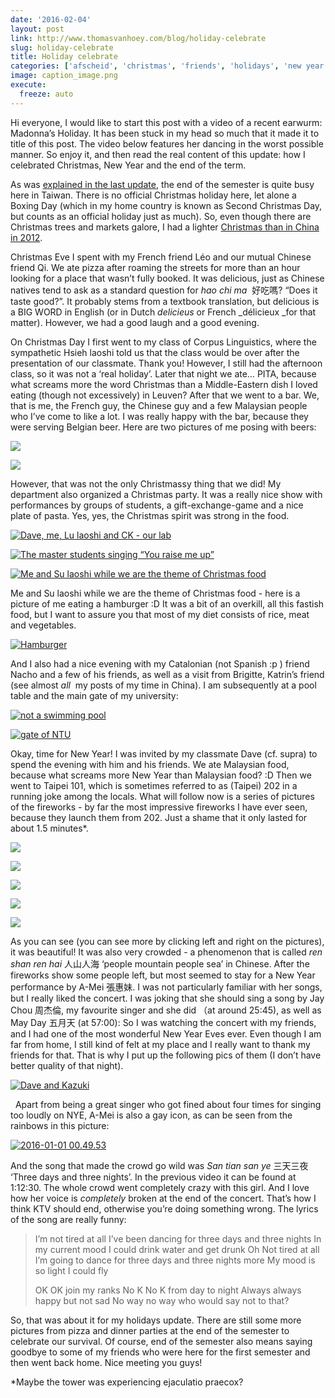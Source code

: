 ```yaml
---
date: '2016-02-04'
layout: post
link: http://www.thomasvanhoey.com/blog/holiday-celebrate
slug: holiday-celebrate
title: Holiday celebrate
categories: ['afscheid', 'christmas', 'friends', 'holidays', 'new year', 'nieuwjaar', 'NTU', 'Taipei']
image: caption_image.png
execute:
  freeze: auto
---
```


Hi everyone, I would like to start this post with a video of a recent earwurm: Madonna's Holiday. It has been stuck in my head so much that it made it to title of this post. The video below features her dancing in the worst possible manner. So enjoy it, and then read the real content of this update: how I celebrated Christmas, New Year and the end of the term.



As was [explained in the last update](http://www.thomasvanhoey.com/post/scholarships), the end of the semester is quite busy here in Taiwan. There is no official Christmas holiday here, let alone a Boxing Day (which in my home country is known as Second Christmas Day, but counts as an official holiday just as much). So, even though there are Christmas trees and markets galore, I had a lighter [Christmas than in China in 2012](http://www.thomasvanhoey.com/suzhou/de-periode-van-de-jaarwisseling-kerstmis-en-nieuwjaar).

Christmas Eve I spent with my French friend Léo and our mutual Chinese friend Qi. We ate pizza after roaming the streets for more than an hour looking for a place that wasn't fully booked. It was delicious, just as Chinese natives tend to ask as a standard question for _hao chi ma_  好吃嗎? “Does it taste good?". It probably stems from a textbook translation, but delicious is a BIG WORD in English (or in Dutch _delicieus_ or French _délicieux _for that matter). However, we had a good laugh and a good evening.

On Christmas Day I first went to my class of Corpus Linguistics, where the sympathetic Hsieh laoshi told us that the class would be over after the presentation of our classmate. Thank you! However, I still had the afternoon class, so it was not a 'real holiday'. Later that night we ate... PITA, because what screams more the word Christmas than a Middle-Eastern dish I loved eating (though not excessively) in Leuven? After that we went to a bar. We, that is me, the French guy, the Chinese guy and a few Malaysian people who I've come to like a lot. I was really happy with the bar, because they were serving Belgian beer. Here are two pictures of me posing with beers:

[![ ](https://farm2.staticflickr.com/1712/24720315351_651f8ff84a_z.jpg)](https://www.flickr.com/photos/86097314@N03/24720315351/in/album-72157663721058470/)


[![ ](https://farm2.staticflickr.com/1583/24813861875_afefb5f108_z.jpg)](https://www.flickr.com/photos/86097314@N03/24813861875/in/album-72157663721058470/)

However, that was not the only Christmassy thing that we did! My department also organized a Christmas party. It was a really nice show with performances by groups of students, a gift-exchange-game and a nice plate of pasta. Yes, yes, the Christmas spirit was strong in the food.

[![Dave, me, Lu laoshi and CK - our lab](https://farm2.staticflickr.com/1652/24518363860_d2b8cd5389_z.jpg)](https://www.flickr.com/photos/86097314@N03/24518363860/in/album-72157663721058470/)



[![The master students singing "You raise me up"](https://farm2.staticflickr.com/1494/24518360560_2d154b3ef8_z.jpg)](https://www.flickr.com/photos/86097314@N03/24518360560/in/album-72157663721058470/) 



[![Me and Su laoshi while we are the theme of Christmas food](https://farm2.staticflickr.com/1601/24446235849_90f8f23827_z.jpg)](https://www.flickr.com/photos/86097314@N03/24446235849/in/album-72157663721058470/)

Me and Su laoshi while we are the theme of Christmas food - here is a picture of me eating a hamburger :D It was a bit of an overkill, all this fastish food, but I want to assure you that most of my diet consists of rice, meat and vegetables.

[![Hamburger](https://farm2.staticflickr.com/1697/24814268865_29eb8ed582_z.jpg)](https://www.flickr.com/photos/86097314@N03/24814268865/in/album-72157663721058470/)

And I also had a nice evening with my Catalonian (not Spanish :p ) friend Nacho and a few of his friends, as well as a visit from Brigitte, Katrin's friend (see almost _all _ my posts of my time in China). I am subsequently at a pool table and the main gate of my university:

[![not a swimming pool](https://farm2.staticflickr.com/1575/24720392101_4634983827_z.jpg)](https://www.flickr.com/photos/86097314@N03/24720392101/in/album-72157663721058470/)

[![gate of NTU](https://farm2.staticflickr.com/1547/24186083274_f4db238dc0_z.jpg)](https://www.flickr.com/photos/86097314@N03/24186083274/in/album-72157663721058470/)

Okay, time for New Year! I was invited by my classmate Dave (cf. supra) to spend the evening with him and his friends. We ate Malaysian food, because what screams more New Year than Malaysian food? :D Then we went to Taipei 101, which is sometimes referred to as (Taipei) 202 in a running joke among the locals. What will follow now is a series of pictures of the fireworks - by far the most impressive fireworks I have ever seen, because they launch them from 202. Just a shame that it only lasted for about 1.5 minutes*.

[![ ](https://farm2.staticflickr.com/1708/24788003746_c86d620b4d_z.jpg)](https://www.flickr.com/photos/86097314@N03/24788003746/in/album-72157664241091486/)

[![ ](https://farm2.staticflickr.com/1583/24720788421_becdf80022_z.jpg)](https://www.flickr.com/photos/86097314@N03/24720788421/in/album-72157664241091486/)

[![ ](https://farm2.staticflickr.com/1653/24518743760_b8abed11d8_z.jpg)](https://www.flickr.com/photos/86097314@N03/24518743760/in/album-72157664241091486/)

[![ ](https://farm2.staticflickr.com/1708/24696418282_4aa610bb20_z.jpg)](https://www.flickr.com/photos/86097314@N03/24696418282/in/album-72157664241091486/)

[![ ](https://farm2.staticflickr.com/1699/24187418033_e9145d0fa4_z.jpg)](https://www.flickr.com/photos/86097314@N03/24187418033/in/album-72157664241091486/)

As you can see (you can see more by clicking left and right on the pictures), it was beautiful! It was also very crowded - a phenomenon that is called _ren shan ren hai_ 人山人海 'people mountain people sea' in Chinese. After the fireworks show some people left, but most seemed to stay for a New Year performance by A-Mei 張惠妹. I was not particularly familiar with her songs, but I really liked the concert. I was joking that she should sing a song by Jay Chou 周杰倫, my favourite singer and she did （at around 25:45), as well as May Day 五月天 (at 57:00):  So I was watching the concert with my friends, and I had one of the most wonderful New Year Eves ever. Even though I am far from home, I still kind of felt at my place and I really want to thank my friends for that. That is why I put up the following pics of them (I don't have better quality of that night). 

[![Dave and Kazuki](https://farm2.staticflickr.com/1498/24788008846_5083b8942d_z.jpg)](https://www.flickr.com/photos/86097314@N03/24788008846/in/album-72157664241091486/) 

  Apart from being a great singer who got fined about four times for singing too loudly on NYE, A-Mei is also a gay icon, as can be seen from the rainbows in this picture: 

[![2016-01-01 00.49.53](https://farm2.staticflickr.com/1706/24446622699_70fa14d2d2_z.jpg)](https://www.flickr.com/photos/86097314@N03/24446622699/in/album-72157664241091486/)

And the song that made the crowd go wild was _San tian san ye_ 三天三夜 'Three days and three nights'. In the previous video it can be found at 1:12:30. The whole crowd went completely crazy with this girl. And I love how her voice is _completely_ broken at the end of the concert. That's how I think KTV should end, otherwise you're doing something wrong. The lyrics of the song are really funny:


<blockquote>I'm not tired at all
I've been dancing for three days and three nights
In my current mood I could drink water and get drunk Oh
Not tired at all
I'm going to dance for three days and three nights more
My mood is so light I could fly



OK OK join my ranks
No K No K from day to night
Always always happy but not sad
No way no way who would say not to that?</blockquote>


So, that was about it for my holidays update. There are still some more pictures from pizza and dinner parties at the end of the semester to celebrate our survival. Of course, end of the semester also means saying goodbye to some of my friends who were here for the first semester and then went back home. Nice meeting you guys!




*Maybe the tower was experiencing ejaculatio praecox?
